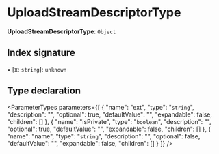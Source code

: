 
# UploadStreamDescriptorType

 **UploadStreamDescriptorType**: `Object`

## Index signature

▪ [x: `string`]: `unknown`

## Type declaration

<ParameterTypes parameters={[
  {
    "name": "ext",
    "type": "`string`",
    "description": "",
    "optional": true,
    "defaultValue": "",
    "expandable": false,
    "children": []
  },
  {
    "name": "isPrivate",
    "type": "`boolean`",
    "description": "",
    "optional": true,
    "defaultValue": "",
    "expandable": false,
    "children": []
  },
  {
    "name": "name",
    "type": "`string`",
    "description": "",
    "optional": false,
    "defaultValue": "",
    "expandable": false,
    "children": []
  }
]} />
